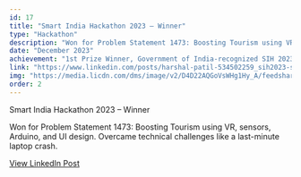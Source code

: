 ```yaml
---
id: 17
title: "Smart India Hackathon 2023 – Winner"
type: "Hackathon"
description: "Won for Problem Statement 1473: Boosting Tourism using VR, sensors, Arduino, and UI design. Overcame technical challenges like a last-minute laptop crash."
date: "December 2023"
achievement: "1st Prize Winner, Government of India-recognized SIH 2023"
link: "https://www.linkedin.com/posts/harshal-patil-534502259_sih2023-sih-innovation-activity-7144403412783185920-_pVZ"
img: "https://media.licdn.com/dms/image/v2/D4D22AQGoVsWHg1Hy_A/feedshare-shrink_2048_1536/feedshare-shrink_2048_1536/0/1703358503720?e=1755734400&v=beta&t=ujSIwxHC8z3NJ9O9uyZD_1WptvnoHcGCa6DXmPKLetE"
order: 2
---
```


Smart India Hackathon 2023 – Winner

Won for Problem Statement 1473: Boosting Tourism using VR, sensors, Arduino, and UI design. Overcame technical challenges like a last-minute laptop crash.

[View LinkedIn Post](https://www.linkedin.com/posts/harshal-patil-534502259_sih2023-sih-innovation-activity-7144403412783185920-_pVZ)

